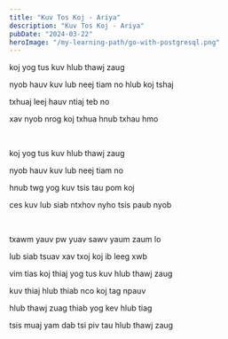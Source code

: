 ```yaml
---
title: "Kuv Tos Koj - Ariya"
description: "Kuv Tos Koj - Ariya"
pubDate: "2024-03-22"
heroImage: "/my-learning-path/go-with-postgresql.png"
---
```


koj yog tus kuv hlub thawj zaug

nyob hauv kuv lub neej tiam no hlub koj tshaj

txhuaj leej hauv ntiaj teb no

xav nyob nrog koj txhua hnub txhau hmo

<br />

koj yog tus kuv hlub thawj zaug

nyob hauv kuv lub neej tiam no

hnub twg yog kuv tsis tau pom koj

ces kuv lub siab ntxhov nyho tsis paub nyob

<br />

txawm yauv pw yuav sawv yaum zaum lo

lub siab tsuav xav txoj koj ib leeg xwb

vim tias koj thiaj yog tus kuv hlub thawj zaug

kuv thiaj hlub thiab nco koj tag npauv

hlub thawj zuag thiab yog kev hlub tiag

tsis muaj yam dab tsi piv tau hlub thawj zaug
